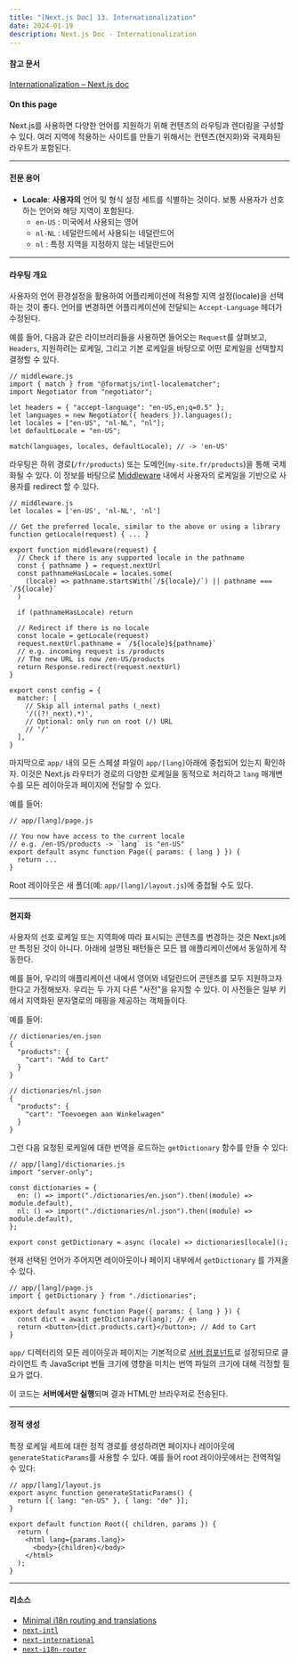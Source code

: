 ```yaml
---
title: "[Next.js Doc] 13. Internationalization"
date: 2024-01-19
description: Next.js Doc - Internationalization
---
```


#### 참고 문서

[Internationalization – Next.js doc](https://nextjs.org/docs/app/building-your-application/routing/internationalization)

#### On this page

Next.js를 사용하면 다양한 언어를 지원하기 위해 컨텐츠의 라우팅과 렌더링을 구성할 수 있다. 여러 지역에 적용하는 사이트를 만들기 위해서는 컨텐츠(현지화)와 국제화된 라우트가 포함된다.

---

#### 전문 용어

- **Locale**: **사용자의** 언어 및 형식 설정 세트를 식별하는 것이다. 보통 사용자가 선호하는 언어와 해당 지역이 포함된다.
  - `en-US` : 미국에서 사용되는 영어
  - `nl-NL` : 네덜란드에서 사용되는 네덜란드어
  - `nl` : 특정 지역을 지정하지 않는 네덜란드어

---

#### 라우팅 개요

사용자의 언어 환경설정을 활용하여 어플리케이션에 적용할 지역 설정(locale)을 선택하는 것이 좋다. 언어를 변경하면 어플리케이션에 전달되는 `Accept-Language` 헤더가 수정된다.

예를 들어, 다음과 같은 라이브러리들을 사용하면 들어오는 `Request`를 살펴보고, `Headers`, 지원하려는 로케일, 그리고 기본 로케일을 바탕으로 어떤 로케일을 선택할지 결정할 수 있다.

```tsx
// middleware.js
import { match } from "@formatjs/intl-localematcher";
import Negotiator from "negotiator";

let headers = { "accept-language": "en-US,en;q=0.5" };
let languages = new Negotiator({ headers }).languages();
let locales = ["en-US", "nl-NL", "nl"];
let defaultLocale = "en-US";

match(languages, locales, defaultLocale); // -> 'en-US'
```

라우팅은 하위 경로(`/fr/products`) 또는 도메인(`my-site.fr/products`)을 통해 국제화될 수 있다. 이 정보를 바탕으로 [Middleware](https://nextjs.org/docs/app/building-your-application/routing/middleware) 내에서 사용자의 로케일을 기반으로 사용자를 redirect 할 수 있다.

```tsx
// middleware.js
let locales = ['en-US', 'nl-NL', 'nl']

// Get the preferred locale, similar to the above or using a library
function getLocale(request) { ... }

export function middleware(request) {
  // Check if there is any supported locale in the pathname
  const { pathname } = request.nextUrl
  const pathnameHasLocale = locales.some(
    (locale) => pathname.startsWith(`/${locale}/`) || pathname === `/${locale}`
  )

  if (pathnameHasLocale) return

  // Redirect if there is no locale
  const locale = getLocale(request)
  request.nextUrl.pathname = `/${locale}${pathname}`
  // e.g. incoming request is /products
  // The new URL is now /en-US/products
  return Response.redirect(request.nextUrl)
}

export const config = {
  matcher: [
    // Skip all internal paths (_next)
    '/((?!_next).*)',
    // Optional: only run on root (/) URL
    // '/'
  ],
}
```

마지막으로 `app/` 내의 모든 스페셜 파일이 `app/[lang]`아래에 중첩되어 있는지 확인하자. 이것은 Next.js 라우터가 경로의 다양한 로케일을 동적으로 처리하고 `lang` 매개변수를 모든 레이아웃과 페이지에 전달할 수 있다.

예를 들어:

```tsx
// app/[lang]/page.js

// You now have access to the current locale
// e.g. /en-US/products -> `lang` is "en-US"
export default async function Page({ params: { lang } }) {
  return ...
}
```

Root 레이아웃은 새 폴더(예: `app/[lang]/layout.js`)에 중첩될 수도 있다.

---

#### 현지화

사용자의 선호 로케일 또는 지역화에 따라 표시되는 콘텐츠를 변경하는 것은 Next.js에만 특정된 것이 아니다. 아래에 설명된 패턴들은 모든 웹 애플리케이션에서 동일하게 작동한다.

예를 들어, 우리의 애플리케이션 내에서 영어와 네덜란드어 콘텐츠를 모두 지원하고자 한다고 가정해보자. 우리는 두 가지 다른 "사전"을 유지할 수 있다. 이 사전들은 일부 키에서 지역화된 문자열로의 매핑을 제공하는 객체들이다.

예를 들어:

```tsx
// dictionaries/en.json
{
  "products": {
    "cart": "Add to Cart"
  }
}
```

```tsx
// dictionaries/nl.json
{
  "products": {
    "cart": "Toevoegen aan Winkelwagen"
  }
}
```

그런 다음 요청된 로케일에 대한 번역을 로드하는 `getDictionary` 함수를 만들 수 있다:

```tsx
// app/[lang]/dictionaries.js
import "server-only";

const dictionaries = {
  en: () => import("./dictionaries/en.json").then((module) => module.default),
  nl: () => import("./dictionaries/nl.json").then((module) => module.default),
};

export const getDictionary = async (locale) => dictionaries[locale]();
```

현재 선택된 언어가 주어지면 레이아웃이나 페이지 내부에서 `getDictionary` 를 가져올 수 있다.

```tsx
// app/[lang]/page.js
import { getDictionary } from "./dictionaries";

export default async function Page({ params: { lang } }) {
  const dict = await getDictionary(lang); // en
  return <button>{dict.products.cart}</button>; // Add to Cart
}
```

`app/` 디렉터리의 모든 레이아웃과 페이지는 기본적으로 [서버 컴포넌트](https://nextjs.org/docs/app/building-your-application/rendering/server-components)로 설정되므로 클라이언트 측 JavaScript 번들 크기에 영향을 미치는 번역 파일의 크기에 대해 걱정할 필요가 없다.

이 코드는 **서버에서만 실행**되며 결과 HTML만 브라우저로 전송된다.

---

#### 정적 생성

특정 로케일 세트에 대한 정적 경로를 생성하려면 페이지나 레이아웃에 `generateStaticParams`를 사용할 수 있다. 예를 들어 root 레이아웃에서는 전역적일 수 있다:

```tsx
// app/[lang]/layout.js
export async function generateStaticParams() {
  return [{ lang: "en-US" }, { lang: "de" }];
}

export default function Root({ children, params }) {
  return (
    <html lang={params.lang}>
      <body>{children}</body>
    </html>
  );
}
```

---

#### 리소스

- [Minimal i18n routing and translations](https://github.com/vercel/next.js/tree/canary/examples/app-dir-i18n-routing)
- [`next-intl`](https://next-intl-docs.vercel.app/docs/next-13)
- [`next-international`](https://github.com/QuiiBz/next-international)
- [`next-i18n-router`](https://github.com/i18nexus/next-i18n-router)
